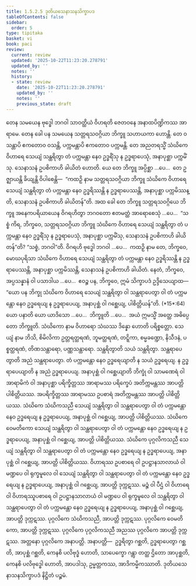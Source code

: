 ```yaml
---
title: 1.5.2.5 ဒုတိယသေနာသနသိက္ခာပဒ
tableOfContents: false
sidebar:
  order: 5
type: tipitaka
basket: vi
book: paci
review:
  current: review
  updated: '2025-10-22T11:23:20.278791'
  updated_by: ''
  notes: ''
  history:
  - state: review
    date: '2025-10-22T11:23:20.278791'
    updated_by: ''
    notes: ''
    previous_state: draft
---
```



<ReviewStatus review={frontmatter.review} showDetails={true} />

<HypothesisAnnotation frontmatter={frontmatter} />

<DynamicBreadcrumb />

<Division number="114" book="paci" e="ch" v="2" p="60">

<Paragraph number="400" book="paci">
တေန သမယေန ဗုဒ္ဓေါ ဘဂဝါ သာဝတ္ထိယံ ဝိဟရတိ ဇေတဝနေ အနာထပိဏ္ဍိကဿ အာရာမေ. တေန ခေါ ပန သမယေန သတ္တရသဝဂ္ဂိယာ ဘိက္ခူ သဟာယကာ ဟောန္တိ. တေ ဝသန္တာပိ ဧကတောဝ ဝသန္တိ, ပက္ကမန္တာပိ ဧကတောဝ ပက္ကမန္တိ. တေ အညတရသ္မိံ သံဃိကေ ဝိဟာရေ သေယျံ သန္ထရိတွာ တံ ပက္ကမန္တာ နေဝ ဥဒ္ဓရိံသု န ဥဒ္ဓရာပေသုံ, အနာပုစ္ဆာ ပက္ကမိံသု. သေနာသနံ ဥပစိကာဟိ ခါယိတံ ဟောတိ. ယေ တေ ဘိက္ခူ အပ္ပိစ္ဆာ …ပေ…  တေ ဥဇ္ဈာယန္တိ ခိယျန္တိ ဝိပါစေန္တိ—  “ကထဉှိ နာမ သတ္တရသဝဂ္ဂိယာ ဘိက္ခူ သံဃိကေ ဝိဟာရေ သေယျံ သန္ထရိတွာ တံ ပက္ကမန္တာ နေဝ ဥဒ္ဓရိဿန္တိ န ဥဒ္ဓရာပေဿန္တိ, အနာပုစ္ဆာ ပက္ကမိဿန္တိ, သေနာသနံ ဥပစိကာဟိ ခါယိတန်”တိ.
</Paragraph>

<Paragraph number="401" book="paci">
အထ ခေါ တေ ဘိက္ခူ သတ္တရသဝဂ္ဂိယေ ဘိက္ခူ အနေကပရိယာယေန ဝိဂရဟိတွာ ဘဂဝတော ဧတမတ္ထံ အာရောစေသုံ …ပေ…  “သစ္စံ ကိရ, ဘိက္ခဝေ, သတ္တရသဝဂ္ဂိယာ ဘိက္ခူ သံဃိကေ ဝိဟာရေ သေယျံ သန္ထရိတွာ တံ ပက္ကမန္တာ နေဝ ဥဒ္ဓရိံသု န ဥဒ္ဓရာပေသုံ, အနာပုစ္ဆာ ပက္ကမိံသု, သေနာသနံ ဥပစိကာဟိ ခါယိတန်”တိ? “သစ္စံ, ဘဂဝါ”တိ. ဝိဂရဟိ ဗုဒ္ဓေါ ဘဂဝါ …ပေ…  ကထဉှိ နာမ တေ, ဘိက္ခဝေ, မောဃပုရိသာ သံဃိကေ ဝိဟာရေ သေယျံ သန္ထရိတွာ တံ ပက္ကမန္တာ နေဝ ဥဒ္ဓရိဿန္တိ န ဥဒ္ဓရာပေဿန္တိ, အနာပုစ္ဆာ ပက္ကမိဿန္တိ, သေနာသနံ ဥပစိကာဟိ ခါယိတံ. နေတံ, ဘိက္ခဝေ, အပ္ပသန္နာနံ ဝါ ပသာဒါယ …ပေ…  ဧဝဉ္စ ပန, ဘိက္ခဝေ, ဣမံ သိက္ခာပဒံ ဥဒ္ဒိသေယျာထ—
</Paragraph>

</Division>
<Division number="115" book="paci" e="ch" v="2" p="60">

<Paragraph number="402" book="paci">
<Emphasis>“ယော ပန ဘိက္ခု သံဃိကေ ဝိဟာရေ သေယျံ သန္ထရိတွာ ဝါ သန္ထရာပေတွာ ဝါ တံ ပက္ကမန္တော နေဝ ဥဒ္ဓရေယျ န ဥဒ္ဓရာပေယျ, အနာပုစ္ဆံ ဝါ ဂစ္ဆေယျ, ပါစိတ္တိယန်”</Emphasis>တိ. (*15*:<Emphasis>64</Emphasis>)
</Paragraph>

</Division>
<Division number="116" book="paci" e="ch" v="2" p="61">

<Paragraph number="403" book="paci">
<Emphasis>ယော ပနာ</Emphasis>တိ ယော ယာဒိသော …ပေ…  <Emphasis>ဘိက္ခူ</Emphasis>တိ …ပေ…  အယံ ဣမသ္မိံ အတ္ထေ အဓိပ္ပေတော ဘိက္ခူတိ.
</Paragraph>

<Paragraph number="404" book="paci">
<Emphasis>သံဃိကော</Emphasis> နာမ ဝိဟာရော သံဃဿ ဒိန္နော ဟောတိ ပရိစ္စတ္တော.
</Paragraph>

<Paragraph number="405" book="paci">
<Emphasis>သေယျံ</Emphasis> နာမ ဘိသိ, စိမိလိကာ ဥတ္တရတ္ထရဏံ, ဘူမတ္ထရဏံ, တဋ္ဋိကာ, စမ္မခဏ္ဍော, နိသီဒနံ, ပစ္စတ္ထရဏံ, တိဏသန္ထာရော, ပဏ္ဏသန္ထာရော.
</Paragraph>

<Paragraph number="406" book="paci">
<Emphasis>သန္ထရိတွာ</Emphasis>တိ သယံ သန္ထရိတွာ.
</Paragraph>

<Paragraph number="407" book="paci">
<Emphasis>သန္ထရာပေတွာ</Emphasis>တိ အညံ သန္ထရာပေတွာ.
</Paragraph>

<Paragraph number="408" book="paci">
<Emphasis>တံ ပက္ကမန္တော နေဝ ဥဒ္ဓရေယျာ</Emphasis>တိ န သယံ ဥဒ္ဓရေယျ.
</Paragraph>

<Paragraph number="409" book="paci">
<Emphasis>န ဥဒ္ဓရာပေယျာ</Emphasis>တိ န အညံ ဥဒ္ဓရာပေယျ.
</Paragraph>

<Paragraph number="410" book="paci">
<Emphasis>အနာပုစ္ဆံ ဝါ ဂစ္ဆေယျာ</Emphasis>တိ ဘိက္ခုံ ဝါ သာမဏေရံ ဝါ အာရာမိကံ ဝါ အနာပုစ္ဆာ ပရိက္ခိတ္တဿ အာရာမဿ ပရိက္ခေပံ အတိက္ကမန္တဿ အာပတ္တိ ပါစိတ္တိယဿ. အပရိက္ခိတ္တဿ အာရာမဿ ဥပစာရံ အတိက္ကမန္တဿ အာပတ္တိ ပါစိတ္တိယဿ. သံဃိကေ သံဃိကသညီ သေယျံ သန္ထရိတွာ ဝါ သန္ထရာပေတွာ ဝါ တံ ပက္ကမန္တော နေဝ ဥဒ္ဓရေယျ န ဥဒ္ဓရာပေယျ, အနာပုစ္ဆံ ဝါ ဂစ္ဆေယျ, အာပတ္တိ ပါစိတ္တိယဿ. သံဃိကေ ဝေမတိကော သေယျံ သန္ထရိတွာ ဝါ သန္ထရာပေတွာ ဝါ တံ ပက္ကမန္တော နေဝ ဥဒ္ဓရေယျ န ဥဒ္ဓရာပေယျ, အနာပုစ္ဆံ ဝါ ဂစ္ဆေယျ, အာပတ္တိ ပါစိတ္တိယဿ. သံဃိကေ ပုဂ္ဂလိကသညီ သေယျံ သန္ထရိတွာ ဝါ သန္ထရာပေတွာ ဝါ တံ ပက္ကမန္တော နေဝ ဥဒ္ဓရေယျ န ဥဒ္ဓရာပေယျ, အနာပုစ္ဆံ ဝါ ဂစ္ဆေယျ, အာပတ္တိ ပါစိတ္တိယဿ.
</Paragraph>

</Division>
<Division number="117" book="paci" e="ch" v="2" p="61">

<Paragraph number="411" book="paci">
ဝိဟာရဿ ဥပစာရေ ဝါ ဥပဋ္ဌာနသာလာယံ ဝါ မဏ္ဍပေ ဝါ ရုက္ခမူလေ ဝါ သေယျံ သန္ထရိတွာ ဝါ သန္ထရာပေတွာ ဝါ တံ ပက္ကမန္တော နေဝ ဥဒ္ဓရေယျ န ဥဒ္ဓရာပေယျ, အနာပုစ္ဆံ ဝါ ဂစ္ဆေယျ, အာပတ္တိ ဒုက္ကဋဿ. မဉ္စံ ဝါ ပီဌံ ဝါ ဝိဟာရေ ဝါ ဝိဟာရဿူပစာရေ ဝါ ဥပဋ္ဌာနသာလာယံ ဝါ မဏ္ဍပေ ဝါ ရုက္ခမူလေ ဝါ သန္ထရိတွာ ဝါ သန္ထရာပေတွာ ဝါ တံ ပက္ကမန္တော နေဝ ဥဒ္ဓရေယျ န ဥဒ္ဓရာပေယျ, အနာပုစ္ဆံ ဝါ ဂစ္ဆေယျ, အာပတ္တိ ဒုက္ကဋဿ.
</Paragraph>

<Paragraph number="412" book="paci">
ပုဂ္ဂလိကေ သံဃိကသညီ, အာပတ္တိ ဒုက္ကဋဿ. ပုဂ္ဂလိကေ ဝေမတိကော, အာပတ္တိ ဒုက္ကဋဿ. ပုဂ္ဂလိကေ ပုဂ္ဂလိကသညီ အညဿ ပုဂ္ဂလိကေ အာပတ္တိ ဒုက္ကဋဿ. အတ္တနော ပုဂ္ဂလိကေ အနာပတ္တိ.
</Paragraph>

</Division>
<Division number="118" book="paci" e="ch" v="2" p="62">

<Paragraph number="413" book="paci">
အနာပတ္တိ—  ဥဒ္ဓရိတွာ ဂစ္ဆတိ, ဥဒ္ဓရာပေတွာ ဂစ္ဆတိ, အာပုစ္ဆံ ဂစ္ဆတိ, ကေနစိ ပလိဗုဒ္ဓံ ဟောတိ, သာပေက္ခော ဂန္တွာ တတ္ထ ဌိတော အာပုစ္ဆတိ, ကေနစိ ပလိဗုဒ္ဓေါ ဟောတိ, အာပဒါသု, ဥမ္မတ္တကဿ, အာဒိကမ္မိကဿာတိ.

</Paragraph>
</Division>

<Paragraph number="414" type="center" book="paci">
ဒုတိယသေနာသနသိက္ခာပဒံ နိဋ္ဌိတံ ပဉ္စမံ.
</Paragraph>